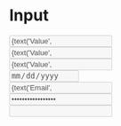 
<Meta title="Components/Input" component={Input} />

# Input

<Canvas>
  <Story name="default">
    <div style={{ maxWidth: '400px' }}>
      <Input
        type="text"
        value={text('Value', 'Some random text')}
        placeholder={text('Placeholder', 'placeholder')}
        disabled={boolean('Disabled', false)}
        onChange={action('input changed')}
        size={boolean('Small', false) ? 'small' : 'normal'}
      />
    </div>
  </Story>
</Canvas>

<Canvas>
  <Story name="with label">
    <div style={{ maxWidth: '400px' }}>
      <Input
        type="text"
        value={text('Value', 'Some random text')}
        disabled={boolean('Disabled', false)}
        onChange={action('input changed')}
        size={boolean('Small', false) ? 'small' : 'normal'}
      />
    </div>
  </Story>
</Canvas>

<Canvas>
  <Story name="with max. char">
    <div style={{ maxWidth: '400px' }}>
      <Input
        type="text"
        value={text('Value', 'Some random text')}
        label={text('Label', 'A label')}
        disabled={boolean('Disabled', false)}
        onChange={action('input changed')}
        maxCharCount={20}
        size={boolean('Small', false) ? 'small' : 'normal'}
      />
    </div>
  </Story>
</Canvas>

<Canvas>
  <Story name="date">
    <div style={{ maxWidth: '400px' }}>
      <Input
        type="date"
        value={text('Date', '2019-07-17')}
        disabled={boolean('Disabled', false)}
        onChange={action('input changed')}
        size={boolean('Small', false) ? 'small' : 'normal'}
      />
    </div>
  </Story>
</Canvas>

<Canvas>
  <Story name="email">
    <div style={{ maxWidth: '400px' }}>
      <Input
        type="email"
        value={text('Email', 'email@example.com')}
        disabled={boolean('Disabled', false)}
        onChange={action('input changed')}
        size={boolean('Small', false) ? 'small' : 'normal'}
      />
    </div>
  </Story>
</Canvas>

<Canvas>
  <Story name="password">
    <div style={{ maxWidth: '400px' }}>
      <Input
        type="password"
        value={text('Password', 'password')}
        disabled={boolean('Disabled', false)}
        size={boolean('Small', false) ? 'small' : 'normal'}
      />
    </div>
  </Story>
</Canvas>

<Canvas>
  <Story name="number">
    <div style={{ maxWidth: '400px' }}>
      <Input
        type="number"
        value={numberKnob('Number', 42)}
        disabled={boolean('Disabled', false)}
        onChange={action('input changed')}
        size={boolean('Small', false) ? 'small' : 'normal'}
      />
    </div>
  </Story>
</Canvas>

<Props of={Input} />
